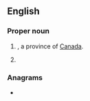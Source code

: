 {{also|Appendix:Variations of "on"}}
==English==

===Proper noun===
{{en-proper noun}}

# {{abbreviation of|[[Ontario]]|nodot=1}}, a province of [[Canada]].
# {{initialism of|[[Old Norse]]}}

===Anagrams===
* {{anagrams|en|a=no|N.O.|NO|No|No.|no|no-|no.}}